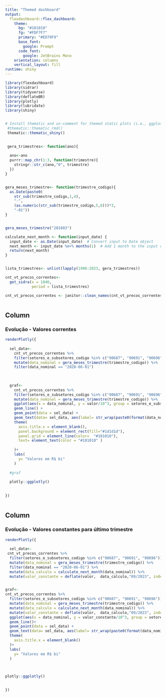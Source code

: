 ```yaml
---
title: "Themed dashboard"
output: 
  flexdashboard::flex_dashboard:
    theme:
      bg: "#101010"
      fg: "#FDF7F7" 
      primary: "#ED79F9"
      base_font:
        google: Prompt
      code_font:
        google: JetBrains Mono
    orientation: columns
    vertical_layout: fill
runtime: shiny
---
```


```r
library(flexdashboard)
library(sidrar)
library(tidyverse)
library(deflateBR)
library(plotly)
library(lubridate)
library(shiny)


# Install thematic and un-comment for themed static plots (i.e., ggplot2)
 #thematic::thematic_rmd()
 thematic::thematic_shiny()

 
 gera_trimestres<- function(ano){
  
  ano<-ano
  purrr::map_chr(1:3, function(trimestre){
    stringr::str_c(ano,"0", trimestre)
  })
}


gera_meses_trimestre<- function(trimestre_codigo){
  as.Date(paste0(
    str_sub(trimestre_codigo,1,4),
    "-",
    (as.numeric(str_sub(trimestre_codigo,5,6)))*3,
    "-01"))
}


gera_meses_trimestre("201603")

calculate_next_month <- function(input_date) {
  input_date <- as.Date(input_date)  # Convert input to Date object
  next_month <- input_date %m+% months(1)  # Add 1 month to the input date
  return(next_month)
}


lista_trimestres<- unlist(lapply(1996:2023, gera_trimestres)) 

cnt_vt_precos_correntes<- 
  get_sidra(x = 1846,
            period = lista_trimestres)

cnt_vt_precos_correntes <- janitor::clean_names(cnt_vt_precos_correntes)



```

Column 
-----------------------------------------------------------------------

### Evolução - Valores correntes

```r

renderPlotly({
  
  sel_data<-
    cnt_vt_precos_correntes %>%
    filter(setores_e_subsetores_codigo %in% c("90687", "90691", "90696")) %>%
    mutate(data_nominal = gera_meses_trimestre(trimestre_codigo)) %>%
    filter(data_nominal == "2020-06-01")
  
  
  
  graf<-
    cnt_vt_precos_correntes %>%
    filter(setores_e_subsetores_codigo %in% c("90687", "90691", "90696")) %>%
    mutate(data_nominal = gera_meses_trimestre(trimestre_codigo)) %>%
    ggplot(aes(x = data_nominal, y = valor/10^3, group = setores_e_subsetores, color = setores_e_subsetores)) +
    geom_line() +
    geom_point(data = sel_data) +
    geom_text(data= sel_data, aes(label= str_wrap(paste0(format(data_nominal,"%d/%m/%Y"),": ", round(valor/10^3,1)),10)),color="white") +
    theme(
      axis.title.x = element_blank(),
      panel.background = element_rect(fill="#1d1d1d"),
      panel.grid = element_line(color=  "#101010"),
      text= element_text(color = "#101010" )
        
    )+
    labs(
      y= "Valores em R$ bi"
    )
  
  #graf
  
  plotly::ggplotly()
  
  
})



```


Column 
-----------------------------------------------------------------------


### Evolução - Valores constantes para último trimestre

```r

renderPlotly({
  
  sel_data<-
 cnt_vt_precos_correntes %>%
  filter(setores_e_subsetores_codigo %in% c("90687", "90691", "90696")) %>%
  mutate(data_nominal = gera_meses_trimestre(trimestre_codigo)) %>%
  filter(data_nominal == "2020-06-01") %>%
  mutate(data_calculo = calculate_next_month(data_nominal)) %>%
  mutate(valor_constante = deflate(valor,  data_calculo,"09/2023", index= "ipca") ) 


graf<-
cnt_vt_precos_correntes %>%
  filter(setores_e_subsetores_codigo %in% c("90687", "90691", "90696")) %>%
  mutate(data_nominal = gera_meses_trimestre(trimestre_codigo)) %>%
  mutate(data_calculo = calculate_next_month(data_nominal)) %>%
  mutate(valor_constante = deflate(valor,  data_calculo,"09/2023", index= "ipca") )  %>%
  ggplot(aes(x = data_nominal, y = valor_constante/10^3, group = setores_e_subsetores, color = setores_e_subsetores)) +
  geom_line()+
  geom_point(data = sel_data) +
  geom_text(data= sel_data, aes(label= str_wrap(paste0(format(data_nominal,"%d/%m/%Y"),": ", round(valor_constante/10^3,1)),10)),color="white") +
  theme(
    axis.title.x = element_blank()
  )+
  labs(
    y= "Valores em R$ bi"
  )
  


plotly::ggplotly()

  
})



```
